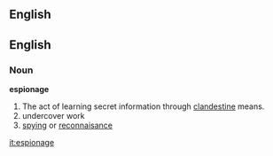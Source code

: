 ==English==
== English ==
===Noun===
{{wikipedia}}
'''espionage'''
# The act of learning secret information through [[clandestine]] means.
# undercover work
# [[spying]] or [[reconnaisance]]

[[it:espionage]]